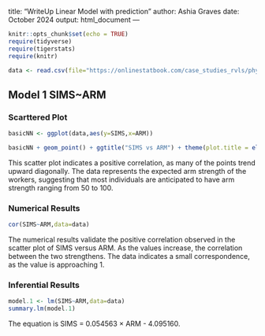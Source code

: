 title: "WriteUp Linear Model with prediction"
author: Ashia Graves
date: October 2024
output: html_document
---

```r
knitr::opts_chunk$set(echo = TRUE)
require(tidyverse)
require(tigerstats)
require(knitr)

data <- read.csv(file="https://onlinestatbook.com/case_studies_rvls/physical_strength/data.txt",sep="",header=TRUE)  
```

## Model 1 SIMS~ARM
### Scarttered Plot
```r
basicNN <- ggplot(data,aes(y=SIMS,x=ARM))

```
```r
basicNN + geom_point() + ggtitle("SIMS vs ARM") + theme(plot.title = element_text(hjust = 0.5, size = 20))
```
This scatter plot indicates a positive correlation, as many of the points trend upward diagonally. The data represents the expected arm strength of the workers, suggesting that most individuals are anticipated to have arm strength ranging from 50 to 100.  

### Numerical Results

```r
cor(SIMS~ARM,data=data)
```
The numerical results validate the positive correlation observed in the scatter plot of SIMS versus ARM. As the values increase, the correlation between the two strengthens. The data indicates a small correspondence, as the value is approaching 1.

### Inferential Results

```r
model.1 <- lm(SIMS~ARM,data=data)
summary.lm(model.1)
```
The equation  is SIMS = 0.054563 × ARM - 4.095160.







